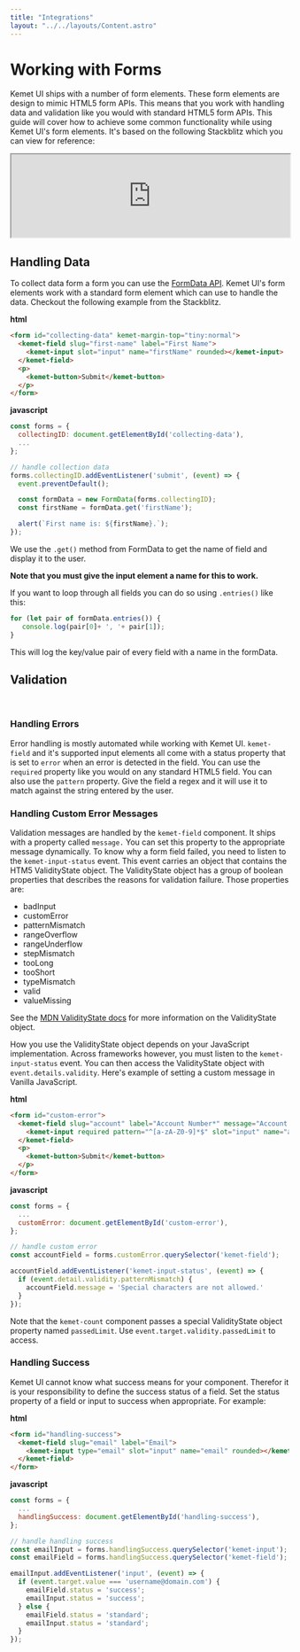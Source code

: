 ```yaml
---
title: "Integrations"
layout: "../../layouts/Content.astro"
---
```


# Working with Forms

Kemet UI ships with a number of form elements. These form elements are design to mimic HTML5 form APIs. This means that you work with handling data and validation like you would with standard HTML5 form APIs. This guide will cover how to achieve some common functionality while using Kemet UI's form elements. It's based on the following Stackblitz which you can view for reference:

<iframe src="https://stackblitz.com/edit/kemet-forms?ctl=1&embed=1&file=index.html" width="100%"></iframe>

## Handling Data

To collect data form a form you can use the [FormData API](https://developer.mozilla.org/en-US/docs/Web/API/FormData). Kemet UI's form elements work with a standard form element which can use to handle the data. Checkout the following example from the Stackblitz.

**html**
```html
<form id="collecting-data" kemet-margin-top="tiny:normal">
  <kemet-field slug="first-name" label="First Name">
    <kemet-input slot="input" name="firstName" rounded></kemet-input>
  </kemet-field>
  <p>
    <kemet-button>Submit</kemet-button>
  </p>
</form>
```

**javascript**
```javascript
const forms = {
  collectingID: document.getElementById('collecting-data'),
  ...
};

// handle collection data
forms.collectingID.addEventListener('submit', (event) => {
  event.preventDefault();

  const formData = new FormData(forms.collectingID);
  const firstName = formData.get('firstName');

  alert(`First name is: ${firstName}.`);
});
```

We use the `.get()` method from FormData to get the name of field and display it to the user.

**Note that you must give the input element a name for this to work.**

If you want to loop through all fields you can do so using `.entries()` like this:

```javascript
for (let pair of formData.entries()) {
   console.log(pair[0]+ ', '+ pair[1]);
}
```

This will log the key/value pair of every field with a name in the formData.


## Validation

<br />

### Handling Errors

Error handling is mostly automated while working with Kemet UI. `kemet-field` and it's supported input elements all come with a status property that is set to `error` when an error is detected in the field. You can use the `required` property like you would on any standard HTML5 field. You can also use the `pattern` property. Give the field a regex and it will use it to match against the string entered by the user.

### Handling Custom Error Messages

Validation messages are handled by the `kemet-field` component. It ships with a property called `message.` You can set this property to the appropriate message dynamically. To know why a form field failed, you need to listen to the `kemet-input-status` event. This event carries an object that contains the HTM5 ValidityState object. The ValidityState object has a group of boolean properties that describes the reasons for validation failure. Those properties are:

* badInput
* customError
* patternMismatch
* rangeOverflow
* rangeUnderflow
* stepMismatch
* tooLong
* tooShort
* typeMismatch
* valid
* valueMissing

See the [MDN ValidityState docs](https://developer.mozilla.org/en-US/docs/Web/API/ValidityState) for more information on the ValidityState object.

How you use the ValidityState object depends on your JavaScript implementation. Across frameworks however, you must listen to the `kemet-input-status` event. You can then access the ValidityState object with `event.details.validity`. Here's example of setting a custom message in Vanilla JavaScript.

**html**
```html
<form id="custom-error">
  <kemet-field slug="account" label="Account Number*" message="Account number is required.">
    <kemet-input required pattern="^[a-zA-Z0-9]*$" slot="input" name="account" rounded></kemet-input>
  </kemet-field>
  <p>
    <kemet-button>Submit</kemet-button>
  </p>
</form>
```

**javascript**
```javascript
const forms = {
  ...
  customError: document.getElementById('custom-error'),
};

// handle custom error
const accountField = forms.customError.querySelector('kemet-field');

accountField.addEventListener('kemet-input-status', (event) => {
  if (event.detail.validity.patternMismatch) {
    accountField.message = 'Special characters are not allowed.'
  }
});
```

Note that the `kemet-count` component passes a special ValidityState object property named `passedLimit`. Use `event.target.validity.passedLimit` to access.

### Handling Success

Kemet UI cannot know what success means for your component. Therefor it is your responsibility to define the success status of a field. Set the status property of a field or input to success when appropriate. For example:

**html**
```html
<form id="handling-success">
  <kemet-field slug="email" label="Email">
    <kemet-input type="email" slot="input" name="email" rounded></kemet-input>
  </kemet-field>
</form>
```

**javascript**
```javascript
const forms = {
  ...
  handlingSuccess: document.getElementById('handling-success'),
};

// handle handling success
const emailInput = forms.handlingSuccess.querySelector('kemet-input');
const emailField = forms.handlingSuccess.querySelector('kemet-field');

emailInput.addEventListener('input', (event) => {
  if (event.target.value === 'username@domain.com') {
    emailField.status = 'success';
    emailInput.status = 'success';
  } else {
    emailField.status = 'standard';
    emailInput.status = 'standard';
  }
});
```